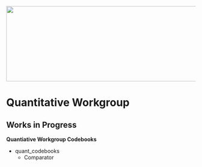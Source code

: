 <img src = "https://github.com/lzim/teampsd/blob/teampsd_style/teampsd_logo/team_psd_logo_sm.png"
     height = "200" width = "600">  

# Quantitative Workgroup

## Works in Progress

  
**Quantiative Workgroup Codebooks**
  
- quant_codebooks
  + Comparator 
